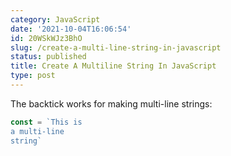 ```yaml
---
category: JavaScript
date: '2021-10-04T16:06:54'
id: 20WSkWJz3BhO
slug: /create-a-multi-line-string-in-javascript
status: published
title: Create A Multiline String In JavaScript
type: post
---
```


The backtick works for making multi-line strings:

```javascript
const = `This is
a multi-line
string`
```